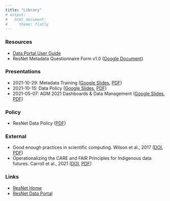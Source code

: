 ```yaml
---
title: "Library"
# output:
#   html_document:
#     theme: flatly
---
```


### Resources

-   [Data Portal User Guide](http://docs.nsercresnet.ca/data-portal-guide/){target="_blank"}
-   ResNet Metadata Questionnaire Form v1.0 ([Google Document](https://docs.google.com/document/d/17_JSYg62wC2alPnd7VsxYzYmadRJkHyNO-QOon0-xB4/edit?usp=sharing){target="_blank"})

### Presentations

-   2021-10-29: Metadata Training ([Google Slides](https://docs.google.com/presentation/d/17MwEvf0QfGcrHkv3EZAbYMBLauSgJya8xeBm8oNkuiU/edit?usp=sharing){target="_blank"}, [PDF](pdfs/ResNet%20Metadata%20Training%2020211029%20archive.pdf){target="_blank"})
-   2021-10-15: Data Policy ([Google Slides](https://docs.google.com/presentation/d/1tYxQas8iBCHmPuORAEaGmBYcr3HhwOxi84IKWlzKhQs/edit?usp=sharing){target="_blank"}, [PDF](pdfs/ResNet%20Data%20Policy%20-%20Monthly%20Meeting%2020211015%20archive.pdf){target="_blank"})
-   2021-05-07: AGM 2021 Dashboards & Data Management ([Google Slides](https://docs.google.com/presentation/d/1Fr8cN4jJoV6gFNnB-6O3eJiBMRA0XiHGvDHOz4pkpio/edit?usp=sharing){target="_blank"}, [PDF](pdfs/ResNet%20AGM2021%20Dashboard%20Data%20Mgmt%2020210507%20archive.pdf){target="_blank"})

### Policy

- ResNet Data Policy ([PDF](docs/ResNet Data Policy.pdf){target="_blank"})

### External

-   Good enough practices in scientific computing. Wilson et al., 2017 ([DOI](https://doi.org/10.1371/journal.pcbi.1005510){target="_blank"}, [PDF](pdfs/Good-Enough-Computing_Wilson_2017.pdf){target="_blank"})
-   Operationalizing the CARE and FAIR Principles for Indigenous data futures. Carroll et al., 2021 ([DOI](https://doi.org/10.1038/s41597-021-00892-0){target="_blank"}, [PDF](docs/pdfs/Operationalize-CARE-FAIR_Carroll_2021.pdf){target="_blank"})

### Links

-   [ResNet Home](https://www.nsercresnet.ca){target="_blank"}
-   [ResNet Data Portal](https://data.nsercresnet.ca){target="_blank"}
